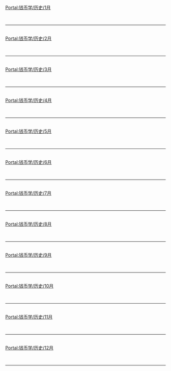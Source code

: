 {{Portal:钱币学/box-header|历史|Portal:钱币学/历史|}}

[[Portal:钱币学/历史/1月|Portal:钱币学/历史/1月]]<br> {{Portal:钱币学/历史/1月}} <div style="clear: both"></div><br/><hr/><br/>
[[Portal:钱币学/历史/2月|Portal:钱币学/历史/2月]]<br> {{Portal:钱币学/历史/2月}} <div style="clear: both"></div><br/><hr/><br/>
[[Portal:钱币学/历史/3月|Portal:钱币学/历史/3月]]<br> {{Portal:钱币学/历史/3月}} <div style="clear: both"></div><br/><hr/><br/>
[[Portal:钱币学/历史/4月|Portal:钱币学/历史/4月]]<br> {{Portal:钱币学/历史/4月}} <div style="clear: both"></div><br/><hr/><br/>
[[Portal:钱币学/历史/5月|Portal:钱币学/历史/5月]]<br> {{Portal:钱币学/历史/5月}} <div style="clear: both"></div><br/><hr/><br/>
[[Portal:钱币学/历史/6月|Portal:钱币学/历史/6月]]<br> {{Portal:钱币学/历史/6月}} <div style="clear: both"></div><br/><hr/><br/>
[[Portal:钱币学/历史/7月|Portal:钱币学/历史/7月]]<br> {{Portal:钱币学/历史/7月}} <div style="clear: both"></div><br/><hr/><br/>
[[Portal:钱币学/历史/8月|Portal:钱币学/历史/8月]]<br> {{Portal:钱币学/历史/8月}} <div style="clear: both"></div><br/><hr/><br/>
[[Portal:钱币学/历史/9月|Portal:钱币学/历史/9月]]<br> {{Portal:钱币学/历史/9月}} <div style="clear: both"></div><br/><hr/><br/>
[[Portal:钱币学/历史/10月|Portal:钱币学/历史/10月]]<br> {{Portal:钱币学/历史/10月}} <div style="clear: both"></div><br/><hr/><br/>
[[Portal:钱币学/历史/11月|Portal:钱币学/历史/11月]]<br> {{Portal:钱币学/历史/11月}} <div style="clear: both"></div><br/><hr/><br/>
[[Portal:钱币学/历史/12月|Portal:钱币学/历史/12月]]<br> {{Portal:钱币学/历史/12月}} <div style="clear: both"></div><br/><hr/><br/>

{{Portal:钱币学/box-footer|}}